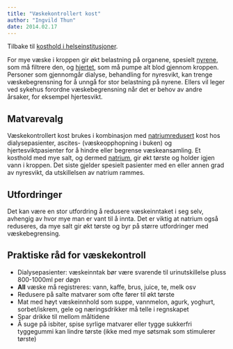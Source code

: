 ```yaml
---
title: "Væskekontrollert kost"
author: "Ingvild Thun"
date: 2014.02.17
---
```


Tilbake til [kosthold i helseinstitusjoner](../../kosthold-institusjoner.qmd).

For mye væske i kroppen gir økt belastning på organene, spesielt [nyrene](../fysiologi/nyre2.qmd), som må filtrere den, og [hjertet](../fysiologi/hjerte1.qmd), som må pumpe alt blod gjennom kroppen. Personer som gjennomgår dialyse, behandling for nyresvikt, kan trenge væskebegrensning for å unngå for stor belastning på nyrene. Ellers vil leger ved sykehus forordne væskebegrensning når det er behov av andre årsaker, for eksempel hjertesvikt.

## Matvarevalg

Væskekontrollert kost brukes i kombinasjon med [natriumredusert](natriumredusert.qmd) kost hos dialysepasienter, ascites- (væskeopphopning i buken) og hjertesviktpasienter for å hindre eller begrense væskeansamling. Et kosthold med mye salt, og dermed [natrium](../naeringsstoffer/natrium-klor.qmd), gir økt tørste og holder igjen vann i kroppen. Det siste gjelder spesielt pasienter med en eller annen grad av nyresvikt, da utskillelsen av natrium rammes.

## Utfordringer

Det kan være en stor utfordring å redusere væskeinntaket i seg selv, avhengig av hvor mye man er vant til å innta. Det er viktig at natrium også reduseres, da mye salt gir økt tørste og byr på større utfordringer med væskebegrensing.

## Praktiske råd for væskekontroll

-   Dialysepasienter: væskeinntak bør være svarende til urinutskillelse pluss 800-1000ml per døgn
-   **All** væske må registreres: vann, kaffe, brus, juice, te, melk osv
-   Redusere på salte matvarer som ofte fører til økt tørste
-   Mat med høyt væskeinnhold som suppe, vannmelon, agurk, yoghurt, sorbet/iskrem, gele og næringsdrikker må telle i regnskapet
-   Spar drikke til mellom måltidene
-   Å suge på isbiter, spise syrlige matvarer eller tygge sukkerfri tyggegummi kan lindre tørste (ikke med mye søtsmak som stimulerer tørste)
